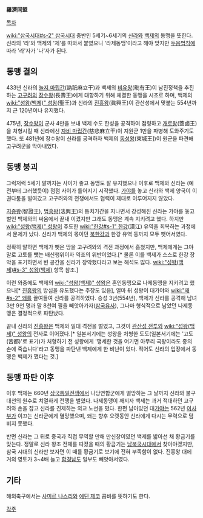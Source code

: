 '''羅濟同盟'''

[[목차]]

[[wiki:"삼국시대#s-2" 삼국시대]] 중반인 5세기~6세기의 [[신라]]와 [[백제]]의 동맹을 뜻한다. 신라의 '라'와 백제의 '제'를 따와서 붙였으니 '라제동맹'이라고 해야 맞지만 [[두음법칙]]에 따라 '라'자가 '나'자가 된다.

== 동맹 결의 ==
433년 신라의 [[눌지 마립간]](訥祇麻立干)과 백제의 [[비유왕]](毗有王)이 남진정책을 추진하는 [[고구려]]의 [[장수왕]](長壽王)에게 대항하기 위해 체결한 동맹을 시초로 하며, 백제의 [[wiki:"성왕(백제)" 성왕]](聖王)과 신라의 [[진흥왕]](眞興王)이 관산성에서 맞붙는 554년까지 근 120년이나 유지했다.

475년, [[장수왕]]이 군사 4만을 보내 백제 수도 한성을 공격하여 점령하고 [[개로왕]](蓋鹵王)을 처형시킬 때 신라에선 [[자비 마립간]](慈悲麻立干)이 지원군 1만을 파병해 도와주기도 했다. 또 481년에 장수왕이 신라를 공격하자 백제의 [[동성왕]](東城王])이 원군을 파견해 고구려군을 막아내었다.

== 동맹 붕괴 ==
그럭저럭 5세기 말까지는 사이가 좋고 동맹도 잘 유지했으나 이후로 백제와 신라는 (예전부터 그러했듯이) 점점 사이가 틀어지기 시작했다. [[가야]]를 놓고 신라와 백제 양국이 이권다툼을 벌여갔고 고구려와의 전쟁에서도 협력이 제대로 이루어지지 않았다.

[[지증왕]](智證王), [[법흥왕]](法興王)의 통치기간을 지나면서 강성해진 신라는 가야를 놓고 벌인 백제와의 싸움에서 끝내 이겼지만 그래도 동맹은 계속 지키려고 했다. 하지만 [[wiki:"성왕(백제)" 성왕]]이 주도한 [[wiki:"한강#s-1" 한강]](漢江) 유역을 회복하는 과정에서 문제가 났다. 신라가 백제의 몫이던 [[북한강]]과 한강 유역 등까지 모두 뺏어서였다.

정확히 말하면 백제가 뺏은 땅을 고구려와의 격전 과정에서 훔쳤지만, 백제에게는 그야말로 고토를 뺏는 배신행위이자 약조의 위반이었다.[* 물론 이를 백제가 스스로 한강 장악을 포기하면서 빈 공간을 신라가 장악했다라고 보는 해석도 많다. [[wiki:"성왕(백제)#s-3" 성왕(백제)]] 항목 참조.]

이런 와중에도 백제의 [[wiki:"성왕(백제)" 성왕]]은 혼인동맹으로 나제동맹을 지키려고 했으나[* [[진흥왕]]의 방심을 유도했다는 주장도 있음], 얼마 뒤 성왕이 대가야와 [[wiki:"왜#s-2" 왜]]를 끌여들여 신라를 공격하였다. 승성 3년(554년), 백제가 신라를 공격해 남녀 3만 9천 명과 말 8천여 필을 빼앗아가자([[삼국유사]]), 그나마 형식적으로 남았던 나제동맹은 결정적으로 파탄났다. 

끝내 신라의 [[진흥왕]]은 백제와 일대 격전을 벌였고, 그것이 [[관산성 전투]]와 [[wiki:"성왕(백제)" 성왕]]의 전사로 이어졌다.[* 일본서기에는 성왕을 처형한 도도(일본서기에는 '고도(苦都)'로 표기)가 처형하기 전 성왕에게 '맹세한 것을 어기면 아무리 국왕이라도 종의 손에 죽습니다'라고 동맹을 파탄낸 백제에게 한 비난이 있다. 적어도 신라의 입장에서 동맹은 백제가 깼다는 것.]

== 동맹 파탄 이후 ==
이후 백제는 660년 [[삼국통일전쟁]]에서 나당연합군에게 멸망하는 그 날까지 신라와 불구대천의 원수로 치열하게 전쟁을 벌였다. 나제동맹이 깨지자 백제는 과거 적대하던 고구려와 손을 잡고 신라를 견제하는 외교 노선을 폈다. 한편 남아있던 대[[가야]]는 562년 [[이사부]]가 이끄는 신라군에게 멸망했으며, 왜는 향후 오랫동안 신라에게 다시는 무력으로 덤비지 못했다.

반면 신라는 그 뒤로 중국과 직접 무역할 만해 만신창이였던 백제를 밟아선 채 황금기를 맞는다. 정말로 신라 왕조 전체를 따졌을 때의 황금기는 [[남북국시대]]에서 찾아야겠지만, 삼국 시대의 신라만 보자면 이 때를 황금기로 보기에 전혀 부족함이 없다. 진흥왕 대에 거의 영토가 3~4배 늘고 [[함경남도]] 일부도 빼앗아서였다.

== 기타 ==
해외축구에서는 [[사미르 나스리]]와 [[에딘 제코]] 콤비를 뜻하기도 한다.

[[각주]]
